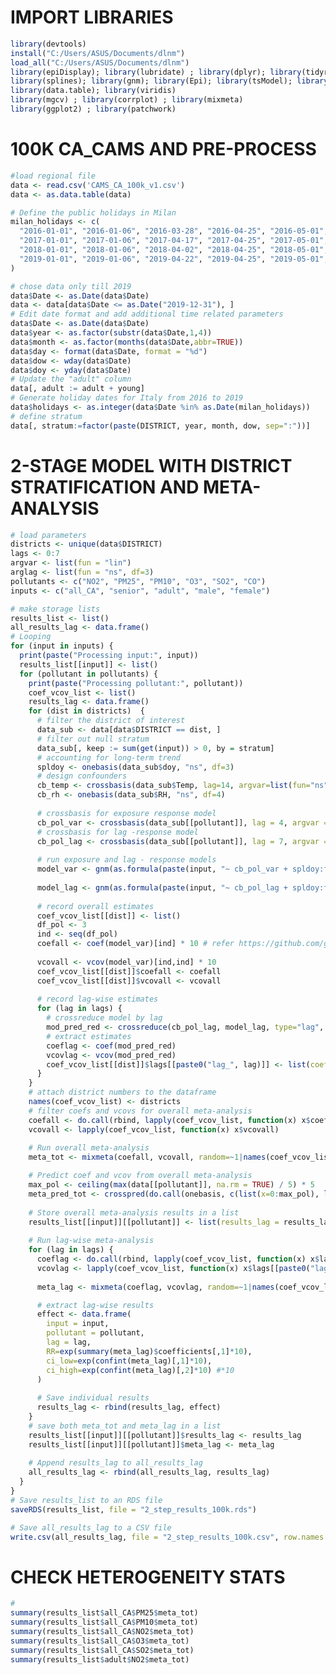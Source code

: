 # IMPORT LIBRARIES

```r
library(devtools)
install("C:/Users/ASUS/Documents/dlnm")
load_all("C:/Users/ASUS/Documents/dlnm")
library(epiDisplay); library(lubridate) ; library(dplyr); library(tidyr); library(plyr)
library(splines); library(gnm); library(Epi); library(tsModel); library(meta); library(sf) 
library(data.table); library(viridis)
library(mgcv) ; library(corrplot) ; library(mixmeta)
library(ggplot2) ; library(patchwork)
```


# 100K CA_CAMS AND PRE-PROCESS 
```r
#load regional file
data <- read.csv('CAMS_CA_100k_v1.csv')  
data <- as.data.table(data)
```

```r
# Define the public holidays in Milan
milan_holidays <- c(
  "2016-01-01", "2016-01-06", "2016-03-28", "2016-04-25", "2016-05-01", "2016-06-02", "2016-08-15", "2016-11-01", "2016-12-08", "2016-12-25", "2016-12-26", "2016-12-07",
  "2017-01-01", "2017-01-06", "2017-04-17", "2017-04-25", "2017-05-01", "2017-06-02", "2017-08-15", "2017-11-01", "2017-12-08", "2017-12-25", "2017-12-26", "2017-12-07",
  "2018-01-01", "2018-01-06", "2018-04-02", "2018-04-25", "2018-05-01", "2018-06-02", "2018-08-15", "2018-11-01", "2018-12-08", "2018-12-25", "2018-12-26", "2018-12-07",
  "2019-01-01", "2019-01-06", "2019-04-22", "2019-04-25", "2019-05-01", "2019-06-02", "2019-08-15", "2019-11-01", "2019-12-08", "2019-12-25", "2019-12-26", "2019-12-07"
)
```


```r
# chose data only till 2019 
data$Date <- as.Date(data$Date)
data <- data[data$Date <= as.Date("2019-12-31"), ]
# Edit date format and add additional time related parameters
data$Date <- as.Date(data$Date)
data$year <- as.factor(substr(data$Date,1,4))
data$month <- as.factor(months(data$Date,abbr=TRUE))
data$day <- format(data$Date, format = "%d")
data$dow <- wday(data$Date) 
data$doy <- yday(data$Date)
# Update the "adult" column
data[, adult := adult + young]
# Generate holiday dates for Italy from 2016 to 2019
data$holidays <- as.integer(data$Date %in% as.Date(milan_holidays))
# define stratum
data[, stratum:=factor(paste(DISTRICT, year, month, dow, sep=":"))]
```


# 2-STAGE MODEL WITH DISTRICT STRATIFICATION AND META-ANALYSIS
```r
# load parameters 
districts <- unique(data$DISTRICT)
lags <- 0:7
argvar <- list(fun = "lin")
arglag <- list(fun = "ns", df=3)
pollutants <- c("NO2", "PM25", "PM10", "O3", "SO2", "CO") 
inputs <- c("all_CA", "senior", "adult", "male", "female") 

# make storage lists
results_list <- list()
all_results_lag <- data.frame()
# Looping
for (input in inputs) {
  print(paste("Processing input:", input))
  results_list[[input]] <- list()
  for (pollutant in pollutants) {
    print(paste("Processing pollutant:", pollutant))
    coef_vcov_list <- list()
    results_lag <- data.frame()
    for (dist in districts)  {
      # filter the district of interest 
      data_sub <- data[data$DISTRICT == dist, ]
      # filter out null stratum
      data_sub[, keep := sum(get(input)) > 0, by = stratum]
      # accounting for long-term trend
      spldoy <- onebasis(data_sub$doy, "ns", df=3) 
      # design confounders
      cb_temp <- crossbasis(data_sub$Temp, lag=14, argvar=list(fun="ns", knots=quantile(data_sub$Temp, c(0.10,0.75,0.90), na.rm=T), df=3), arglag=list(fun='strata', breaks=1) , group = data_sub$year) 
      cb_rh <- onebasis(data_sub$RH, "ns", df=4)
      
      # crossbasis for exposure response model 
      cb_pol_var <- crossbasis(data_sub[[pollutant]], lag = 4, argvar = argvar, arglag = arglag, group = data_sub$year) 
      # crossbasis for lag -response model 
      cb_pol_lag <- crossbasis(data_sub[[pollutant]], lag = 7, argvar = argvar, arglag = arglag, group = data_sub$year)
      
      # run exposure and lag - response models 
      model_var <- gnm(as.formula(paste(input, "~ cb_pol_var + spldoy:factor(year) + cb_temp + cb_rh + factor(dow) + factor(holidays)")), eliminate = stratum, data = data_sub, family = quasipoisson, subset=keep)
      
      model_lag <- gnm(as.formula(paste(input, "~ cb_pol_lag + spldoy:factor(year) + cb_temp + cb_rh + factor(dow) + factor(holidays)")), eliminate = stratum, data = data_sub, family = quasipoisson, subset=keep)
      
      # record overall estimates
      coef_vcov_list[[dist]] <- list()
      df_pol <- 3
      ind <- seq(df_pol)
      coefall <- coef(model_var)[ind] * 10 # refer https://github.com/gasparrini/Extended2stage/blob/main/addcode/00.prepdata.R#L159
      
      vcovall <- vcov(model_var)[ind,ind] * 10
      coef_vcov_list[[dist]]$coefall <- coefall
      coef_vcov_list[[dist]]$vcovall <- vcovall
      
      # record lag-wise estimates 
      for (lag in lags) {
        # crossreduce model by lag 
        mod_pred_red <- crossreduce(cb_pol_lag, model_lag, type="lag", value = lag, cen=0) 
        # extract estimates
        coeflag <- coef(mod_pred_red) 
        vcovlag <- vcov(mod_pred_red) 
        coef_vcov_list[[dist]]$lags[[paste0("lag_", lag)]] <- list(coeflag = coeflag, vcovlag = vcovlag)
      }
    }
    # attach district numbers to the dataframe
    names(coef_vcov_list) <- districts
    # filter coefs and vcovs for overall meta-analysis
    coefall <- do.call(rbind, lapply(coef_vcov_list, function(x) x$coefall))
    vcovall <- lapply(coef_vcov_list, function(x) x$vcovall)
    
    # Run overall meta-analysis 
    meta_tot <- mixmeta(coefall, vcovall, random=~1|names(coef_vcov_list), control=list(igls.inititer=10))

    # Predict coef and vcov from overall meta-analysis
    max_pol <- ceiling(max(data[[pollutant]], na.rm = TRUE) / 5) * 5
    meta_pred_tot <- crosspred(do.call(onebasis, c(list(x=0:max_pol), list(fun="ns", df=3))), coef=coef(meta_tot), vcov=vcov(meta_tot), cen=0, model.link="log")
    
    # Store overall meta-analysis results in a list
    results_list[[input]][[pollutant]] <- list(results_lag = results_lag, meta_pred_tot = meta_pred_tot, meta_tot = meta_tot)
    
    # Run lag-wise meta-analysis 
    for (lag in lags) {
      coeflag <- do.call(rbind, lapply(coef_vcov_list, function(x) x$lags[[paste0("lag_", lag)]]$coeflag))
      vcovlag <- lapply(coef_vcov_list, function(x) x$lags[[paste0("lag_", lag)]]$vcovlag)
      
      meta_lag <- mixmeta(coeflag, vcovlag, random=~1|names(coef_vcov_list), control=list(igls.inititer=10))

      # extract lag-wise results
      effect <- data.frame(
        input = input,
        pollutant = pollutant,
        lag = lag,
        RR=exp(summary(meta_lag)$coefficients[,1]*10),
        ci_low=exp(confint(meta_lag)[,1]*10),
        ci_high=exp(confint(meta_lag)[,2]*10) #*10
      )
      
      # Save individual results
      results_lag <- rbind(results_lag, effect)
    }
    # save both meta_tot and meta_lag in a list 
    results_list[[input]][[pollutant]]$results_lag <- results_lag
    results_list[[input]][[pollutant]]$meta_lag <- meta_lag
    
    # Append results_lag to all_results_lag
    all_results_lag <- rbind(all_results_lag, results_lag)
  }
}
# Save results_list to an RDS file
saveRDS(results_list, file = "2_step_results_100k.rds")

# Save all_results_lag to a CSV file
write.csv(all_results_lag, file = "2_step_results_100k.csv", row.names = FALSE)

```

# CHECK HETEROGENEITY STATS 
```r
#
summary(results_list$all_CA$PM25$meta_tot)
summary(results_list$all_CA$PM10$meta_tot)
summary(results_list$all_CA$NO2$meta_tot)
summary(results_list$all_CA$O3$meta_tot)
summary(results_list$all_CA$SO2$meta_tot)
summary(results_list$adult$NO2$meta_tot)
```





